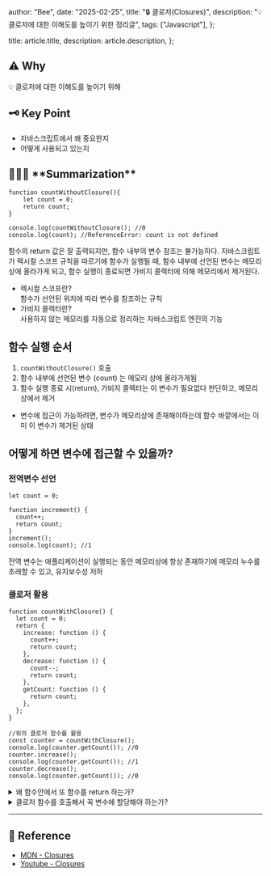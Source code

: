 
  author: "Bee",
  date: "2025-02-25",
  title: "🔒 클로저(Closures)",
  description: "💡 클로저에 대한 이해도를 높이기 위한 정리글",
  tags: ["Javascript"],
};

  title: article.title,
  description: article.description,
};


<h2 className="text-4xl font-bold"> ⚠️ Why</h2>

<aside>💡 클로저에 대한 이해도를 높이기 위해</aside>

<h2 className="text-4xl font-bold"> 🗝️ Key Point</h2>

- 자바스크립트에서 왜 중요한지
- 어떻게 사용되고 있는지

<h2 className="text-4xl font-bold"> 👨🏻‍💻 **Summarization**</h2>

```tsx
function countWithoutClosure(){
	let count = 0;
	return count;
}

console.log(countWithoutClosure(); //0
console.log(count); //ReferenceError: count is not defined
```

함수의 return 값은 잘 출력되지만, 함수 내부의 변수 참조는 불가능하다. 자바스크립트가 렉시컬 스코프 규칙을 따르기에 함수가 실행될 때, 함수 내부에 선언된 변수는 메모리 상에 올라가게 되고, 함수 실행이 종료되면 가비지 콜렉터에 의해 메모리에서 제거된다.

- 렉시컬 스코프란?<br/>
  함수가 선언된 위치에 따라 변수를 참조하는 규칙
- 가비지 콜렉터란?<br/>
  사용하지 않는 메모리를 자동으로 정리하는 자바스크립트 엔진의 기능

## 함수 실행 순서

1. `countWithoutClosure()` 호출
2. 함수 내부에 선언된 변수 (count) 는 메모리 상에 올라가게됨
3. 함수 실행 종료 시(return), 가비지 콜렉터는 이 변수가 필요없다 판단하고, 메모리 상에서 제거

- 변수에 접근이 가능하려면, 변수가 메모리상에 존재해야하는데 함수 바깥에서는 이미 이 변수가 제거된 상태

## 어떻게 하면 변수에 접근할 수 있을까?

### 전역변수 선언

```tsx
let count = 0;

function increment() {
  count++;
  return count;
}
increment();
console.log(count); //1
```

전역 변수는 애플리케이션이 실행되는 동안 메모리상에 항상 존재하기에 메모리 누수를 초래할 수 있고, 유지보수성 저하

### 클로저 활용

```tsx
function countWithClosure() {
  let count = 0;
  return {
    increase: function () {
      count++;
      return count;
    },
    decrease: function () {
      count--;
      return count;
    },
    getCount: function () {
      return count;
    },
  };
}

//위의 클로저 함수를 활용
const counter = countWithClosure();
console.log(counter.getCount()); //0
counter.increase();
console.log(counter.getCount()); //1
counter.decrease();
console.log(counter.getCount()); //0
```

<details>
  <summary>왜 함수안에서 또 함수를 return 하는가?</summary>
  <ul className="flex flex-col items-center">
    <li>
      앞의 `countWithoutClosure()` 와 `countWithClosure()` 의 차이는 함수를
      return하느냐 아니냐의 차이가 존재하며, `increment, decrement, getCount`
      함수는 상위 스코프 즉, `countWithClosure()` 스코프에 count가 존재하지
      않는다면 실행되지 못하기에 함수 실행에 필수적인 상위 스코프도 함께
      메모리로 가져옴
    </li>
<Image src={photo1} width="500"/>

  </ul>
</details>

<details>
  <summary>클로저 함수를 호출해서 꼭 변수에 할당해야 하는가?</summary>
  <ul>
    <li>
      클로저를 호출하지 않고, 바로 함수를 실행하면 메모리에서 제거되기에 변수에
      할당해야 한다.
    </li>
    <li>
      클로저를 활용한 함수는 메모리에서 제거되지 않기에, 필요할 때마다 호출
      가능하다.
    </li>
  </ul>
</details>

---

<h2 className="text-4xl font-bold"> 🔗 Reference</h2>

- [MDN - Closures](https://developer.mozilla.org/ko/docs/Web/JavaScript/Closures)
- [Youtube - Closures](https://www.youtube.com/watch?v=DjpG-uz-gMc)
